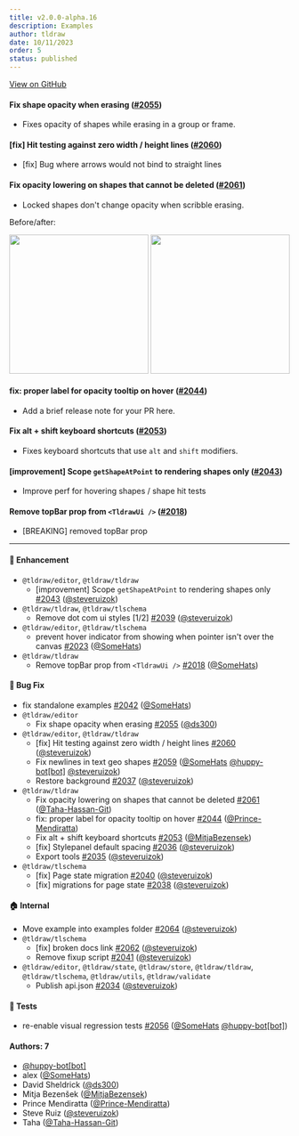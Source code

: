 ```yaml
---
title: v2.0.0-alpha.16
description: Examples
author: tldraw
date: 10/11/2023
order: 5
status: published
---
```


[View on GitHub](https://github.com/tldraw/tldraw/releases/tag/v2.0.0-alpha.16)


#### Fix shape opacity when erasing ([#2055](https://github.com/tldraw/tldraw/pull/2055))

- Fixes opacity of shapes while erasing in a group or frame.

#### [fix] Hit testing against zero width / height lines ([#2060](https://github.com/tldraw/tldraw/pull/2060))

- [fix] Bug where arrows would not bind to straight lines

#### Fix opacity lowering on shapes that cannot be deleted ([#2061](https://github.com/tldraw/tldraw/pull/2061))

- Locked shapes don't change opacity when scribble erasing.

Before/after:

<image width="250" src="https://github.com/tldraw/tldraw/assets/98838967/763a93eb-ffaa-405c-9255-e68ba88ed9a2" />

<image width="250" src="https://github.com/tldraw/tldraw/assets/98838967/dc9d3f77-c1c5-40f2-a9fe-10c723b6a21c" />

#### fix: proper label for opacity tooltip on hover ([#2044](https://github.com/tldraw/tldraw/pull/2044))

- Add a brief release note for your PR here.

#### Fix alt + shift keyboard shortcuts ([#2053](https://github.com/tldraw/tldraw/pull/2053))

- Fixes keyboard shortcuts that use `alt` and `shift` modifiers.

#### [improvement] Scope `getShapeAtPoint` to rendering shapes only ([#2043](https://github.com/tldraw/tldraw/pull/2043))

- Improve perf for hovering shapes / shape hit tests

#### Remove topBar prop from `<TldrawUi />` ([#2018](https://github.com/tldraw/tldraw/pull/2018))

- [BREAKING] removed topBar prop

---

#### 🚀 Enhancement

- `@tldraw/editor`, `@tldraw/tldraw`
  - [improvement] Scope `getShapeAtPoint` to rendering shapes only [#2043](https://github.com/tldraw/tldraw/pull/2043) ([@steveruizok](https://github.com/steveruizok))
- `@tldraw/tldraw`, `@tldraw/tlschema`
  - Remove dot com ui styles [1/2] [#2039](https://github.com/tldraw/tldraw/pull/2039) ([@steveruizok](https://github.com/steveruizok))
- `@tldraw/editor`, `@tldraw/tlschema`
  - prevent hover indicator from showing when pointer isn't over the canvas [#2023](https://github.com/tldraw/tldraw/pull/2023) ([@SomeHats](https://github.com/SomeHats))
- `@tldraw/tldraw`
  - Remove topBar prop from `<TldrawUi />` [#2018](https://github.com/tldraw/tldraw/pull/2018) ([@SomeHats](https://github.com/SomeHats))

#### 🐛 Bug Fix

- fix standalone examples [#2042](https://github.com/tldraw/tldraw/pull/2042) ([@SomeHats](https://github.com/SomeHats))
- `@tldraw/editor`
  - Fix shape opacity when erasing [#2055](https://github.com/tldraw/tldraw/pull/2055) ([@ds300](https://github.com/ds300))
- `@tldraw/editor`, `@tldraw/tldraw`
  - [fix] Hit testing against zero width / height lines [#2060](https://github.com/tldraw/tldraw/pull/2060) ([@steveruizok](https://github.com/steveruizok))
  - Fix newlines in text geo shapes [#2059](https://github.com/tldraw/tldraw/pull/2059) ([@SomeHats](https://github.com/SomeHats) [@huppy-bot[bot]](https://github.com/huppy-bot[bot]) [@steveruizok](https://github.com/steveruizok))
  - Restore background [#2037](https://github.com/tldraw/tldraw/pull/2037) ([@steveruizok](https://github.com/steveruizok))
- `@tldraw/tldraw`
  - Fix opacity lowering on shapes that cannot be deleted [#2061](https://github.com/tldraw/tldraw/pull/2061) ([@Taha-Hassan-Git](https://github.com/Taha-Hassan-Git))
  - fix: proper label for opacity tooltip on hover [#2044](https://github.com/tldraw/tldraw/pull/2044) ([@Prince-Mendiratta](https://github.com/Prince-Mendiratta))
  - Fix alt + shift keyboard shortcuts [#2053](https://github.com/tldraw/tldraw/pull/2053) ([@MitjaBezensek](https://github.com/MitjaBezensek))
  - [fix] Stylepanel default spacing [#2036](https://github.com/tldraw/tldraw/pull/2036) ([@steveruizok](https://github.com/steveruizok))
  - Export tools [#2035](https://github.com/tldraw/tldraw/pull/2035) ([@steveruizok](https://github.com/steveruizok))
- `@tldraw/tlschema`
  - [fix] Page state migration [#2040](https://github.com/tldraw/tldraw/pull/2040) ([@steveruizok](https://github.com/steveruizok))
  - [fix] migrations for page state [#2038](https://github.com/tldraw/tldraw/pull/2038) ([@steveruizok](https://github.com/steveruizok))

#### 🏠 Internal

- Move example into examples folder [#2064](https://github.com/tldraw/tldraw/pull/2064) ([@steveruizok](https://github.com/steveruizok))
- `@tldraw/tlschema`
  - [fix] broken docs link [#2062](https://github.com/tldraw/tldraw/pull/2062) ([@steveruizok](https://github.com/steveruizok))
  - Remove fixup script [#2041](https://github.com/tldraw/tldraw/pull/2041) ([@steveruizok](https://github.com/steveruizok))
- `@tldraw/editor`, `@tldraw/state`, `@tldraw/store`, `@tldraw/tldraw`, `@tldraw/tlschema`, `@tldraw/utils`, `@tldraw/validate`
  - Publish api.json [#2034](https://github.com/tldraw/tldraw/pull/2034) ([@steveruizok](https://github.com/steveruizok))

#### 🧪 Tests

- re-enable visual regression tests [#2056](https://github.com/tldraw/tldraw/pull/2056) ([@SomeHats](https://github.com/SomeHats) [@huppy-bot[bot]](https://github.com/huppy-bot[bot]))

#### Authors: 7

- [@huppy-bot[bot]](https://github.com/huppy-bot[bot])
- alex ([@SomeHats](https://github.com/SomeHats))
- David Sheldrick ([@ds300](https://github.com/ds300))
- Mitja Bezenšek ([@MitjaBezensek](https://github.com/MitjaBezensek))
- Prince Mendiratta ([@Prince-Mendiratta](https://github.com/Prince-Mendiratta))
- Steve Ruiz ([@steveruizok](https://github.com/steveruizok))
- Taha ([@Taha-Hassan-Git](https://github.com/Taha-Hassan-Git))